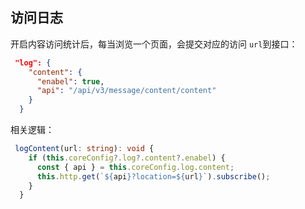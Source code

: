 
<Meta title="全局配置/通用/访问日志" />

## 访问日志

开启内容访问统计后，每当浏览一个页面，会提交对应的访问 `url`到接口：

```json
 "log": {
    "content": {
      "enabel": true,
      "api": "/api/v3/message/content/content"
    }
  }
```

相关逻辑：

```ts
 logContent(url: string): void {
    if (this.coreConfig?.log?.content?.enabel) {
      const { api } = this.coreConfig.log.content;
      this.http.get(`${api}?location=${url}`).subscribe();
    }
  }
```
